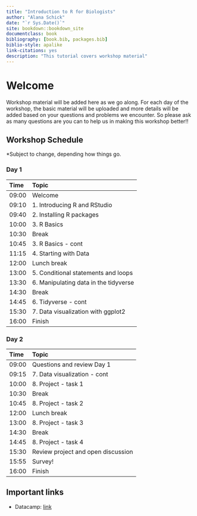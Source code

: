 ```yaml
--- 
title: "Introduction to R for Biologists"
author: "Alana Schick"
date: "`r Sys.Date()`"
site: bookdown::bookdown_site
documentclass: book
bibliography: [book.bib, packages.bib]
biblio-style: apalike
link-citations: yes
description: "This tutorial covers workshop material"
---
```


# Welcome

Workshop material will be added here as we go along. For each day of the workshop, the basic material will be uploaded and more details will be added based on your questions and problems we encounter. So please ask as many questions are you can to help us in making this workshop better!!

## Workshop Schedule

*Subject to change, depending how things go. 

### Day 1 {-}

Time | Topic                               
:-------| :----------------------------------
09:00  | Welcome
09:10  | 1. Introducing R and RStudio
09:40  | 2. Installing R packages
10:00  | 3. R Basics
10:30  | Break
10:45  | 3. R Basics - cont
11:15  | 4. Starting with Data
12:00  | Lunch break
13:00  | 5. Conditional statements and loops
13:30  | 6. Manipulating data in the tidyverse
14:30  | Break
14:45  | 6. Tidyverse - cont
15:30  | 7. Data visualization with ggplot2
16:00  | Finish

### Day 2 {-}

Time | Topic                                         
:-------| :----------------------------------
09:00  | Questions and review Day 1
09:15  | 7. Data visualization - cont
10:00  | 8. Project - task 1
10:30  | Break
10:45  | 8. Project - task 2
12:00  | Lunch break
13:00  | 8. Project - task 3
14:30  | Break
14:45  | 8. Project - task 4
15:30  | Review project and open discussion
15:55  | Survey!
16:00  | Finish

  
## Important links

- Datacamp: [link](https://www.datacamp.com/home)
  
<!-- - DADA2 Tutorial :  [link](http://benjjneb.github.io/dada2/tutorial.html)  -->
<!-- - Day One presentation : [link](microbiomeworkshop.pdf) -->
<!-- - Day One dataset : [link](MiSeqSOPData.zip) -->
<!-- - Project dataset : [link](https://www.dropbox.com/sh/qra6ohbsyt1icaz/AAACvlNjUhfkbkGIp_1KA2uCa?dl=0) -->

